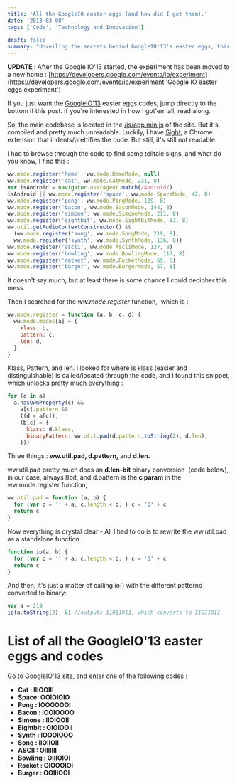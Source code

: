 ```yaml
---
title: 'All the GoogleIO easter eggs (and how did I get them).'
date: '2013-03-08'
tags: ['Code', 'Technology and Innovation']

draft: false
summary: "Unveiling the secrets behind GoogleIO'13's easter eggs, this post narrates the author's process of deciphering the hidden codes using coding skills and a Chrome extension. It provides a guide to accessing these easter eggs, showcasing the clever interplay between technology, gaming, and curiosity."
---
```


**UPDATE** : After the Google IO'13 started, the experiment has been moved to a new home : [https://developers.google.com/events/io/experiment](https://developers.google.com/events/io/experiment 'Google IO easter eggs experiment')

If you just want the [GoogleIO'13](https://developers.google.com/events/io/) easter eggs codes, jump directly to the bottom if this post. If you're interested in how I got'em all, read along.

So, the main codebase is located in the [/js/app.min.js](https://developers.google.com/events/io/js/app.min.js) of the site. But it's compiled and pretty much unreadable. Luckily, I have [Sight](https://chrome.google.com/webstore/detail/sight/epmaefhielclhlnmjofcdapbeepkmggh), a Chrome extension that indents/prettifies the code. But still, it's still not readable.

I had to browse through the code to find some telltale signs, and what do you know, I find this :

```js
ww.mode.register('home', ww.mode.HomeMode, null)
ww.mode.register('cat', ww.mode.CatMode, 231, 8)
var isAndroid = navigator.userAgent.match(/Android/)
isAndroid || ww.mode.register('space', ww.mode.SpaceMode, 42, 8)
ww.mode.register('pong', ww.mode.PongMode, 129, 8)
ww.mode.register('bacon', ww.mode.BaconMode, 144, 8)
ww.mode.register('simone', ww.mode.SimoneMode, 211, 8)
ww.mode.register('eightbit', ww.mode.EightBitMode, 83, 8)
ww.util.getAudioContextConstructor() &&
  (ww.mode.register('song', ww.mode.SongMode, 219, 8),
  ww.mode.register('synth', ww.mode.SynthMode, 136, 8))
ww.mode.register('ascii', ww.mode.AsciiMode, 127, 8)
ww.mode.register('bowling', ww.mode.BowlingMode, 117, 8)
ww.mode.register('rocket', ww.mode.RocketMode, 69, 8)
ww.mode.register('burger', ww.mode.BurgerMode, 57, 8)
```

It doesn't say much, but at least there is some chance I could decipher this mess.

Then I searched for the *ww.mode.register* function,  which is :

```js
ww.mode.register = function (a, b, c, d) {
  ww.mode.modes[a] = {
    klass: b,
    pattern: c,
    len: d,
  }
}
```

Klass, Pattern, and len. I looked for where is klass (easier and distinguishable) is called/located through the code, and I found this snippet, which unlocks pretty much everything :

```js
for (c in a)
  a.hasOwnProperty(c) &&
    a[c].pattern &&
    ((d = a[c]),
    (b[c] = {
      klass: d.klass,
      binaryPattern: ww.util.pad(d.pattern.toString(2), d.len),
    }))
```

Three things : **ww.util.pad, d.pattern,** and **d.len.**

ww.util.pad pretty much does an **d.len-bit** binary conversion  (code below), in our case, always 8bit, and d.pattern is the **c param** in the ww.mode.register function,

```js
ww.util.pad = function (a, b) {
  for (var c = '' + a; c.length < b; ) c = '0' + c
  return c
}
```

Now everything is crystal clear - All I had to do is to rewrite the ww.util.pad as a standalone function :

```js
function io(a, b) {
  for (var c = '' + a; c.length < b; ) c = '0' + c
  return c
}
```

And then, it's just a matter of calling io() with the different patterns converted to binary:

```js
var a = 219
io(a.toString(2), 8) //outputs 11011011, which converts to IIOIIOII
```

# List of all the GoogleIO'13 easter eggs and codes

Go to [GoogleIO'13 site](https://developers.google.com/events/io/), and enter one of the following codes :

- **Cat : IIIOOIII**
- **Space: OOIOIOIO**
- **Pong : IOOOOOOI**
- **Bacon : IOOIOOOO**
- **Simone : IIOIOOII**
- **Eightbit : OIOIOOII**
- **Synth : IOOOIOOO**
- **Song : IIOIIOII**
- **ASCII : OIIIIIII**
- **Bowling : OIIIOIOI**
- **Rocket : OIOOOIOI**
- **Burger : OOIIIOOI**
